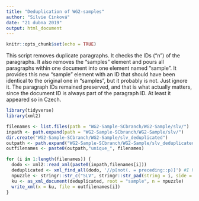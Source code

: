 ```yaml
---
title: "Deduplication of WG2-samples"
author: "Silvie Cinková"
date: "21 dubna 2019"
output: html_document
---
```


```r
knitr::opts_chunk$set(echo = TRUE)
```

This script removes duplicate paragraphs. It checks the IDs ("n") of the paragraphs. It also removes the "samples" element and pours all paragraphs within one document into one element named "sample". It provides this new "sample" element with an ID that should have been identical to the original one in "samples", but it probably is not. Just ignore it. 
The paragraph IDs remained preserved, and that is what actually matters, since the document ID is always part of the paragraph ID. At least it appeared so in Czech. 


```r
library(tidyverse)
library(xml2)
```


```r
filenames <- list.files(path = "WG2-Sample-SCbranch/WG2-Sample/slv/")
inpath <- path.expand(path = "WG2-Sample-SCbranch/WG2-Sample/slv/")
dir.create("WG2-Sample-SCbranch/WG2-Sample/slv_deduplicated")
outpath <- path.expand("WG2-Sample-SCbranch/WG2-Sample/slv_deduplicated/")
outfilenames <- paste0(outpath,"unique_", filenames)

for (i in 1:length(filenames)) {
  dodo <- xml2::read_xml(paste0(inpath,filenames[i]))
  deduplicated <- xml_find_all(dodo, '//p[not(. = preceding::p)]') #I have googled and tweeked this and it works
  npuzzle <- stringr::str_c("SLV", stringr::str_pad(string = i, side = "left", pad = "0", width = 4))
  ku <- as_xml_document(deduplicated, root = "sample", n = npuzzle)
  write_xml(x = ku, file = outfilenames[i])
}
```


